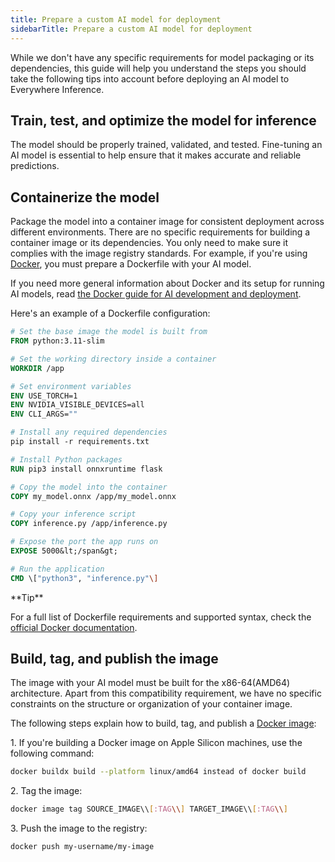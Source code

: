 ---
title: Prepare a custom AI model for deployment
sidebarTitle: Prepare a custom AI model for deployment
---

While we don't have any specific requirements for model packaging or its dependencies, this guide will help you understand the steps you should take the following tips into account before deploying an AI model to Everywhere Inference.

## Train, test, and optimize the model for inference

The model should be properly trained, validated, and tested. Fine-tuning an AI model is essential to help ensure that it makes accurate and reliable predictions.

## Containerize the model

Package the model into a container image for consistent deployment across different environments. There are no specific requirements for building a container image or its dependencies. You only need to make sure it complies with the image registry standards. For example, if you're using [Docker](https://www.docker.com/), you must prepare a Dockerfile with your AI model.

If you need more general information about Docker and its setup for running AI models, read [the Docker guide for AI development and deployment](https://github.com/saikhu/Docker-Guide-for-AI-Model-Development-and-Deployment).

Here's an example of a Dockerfile configuration:

```dockerfile
# Set the base image the model is built from
FROM python:3.11-slim

# Set the working directory inside a container
WORKDIR /app

# Set environment variables
ENV USE_TORCH=1
ENV NVIDIA_VISIBLE_DEVICES=all
ENV CLI_ARGS=""

# Install any required dependencies
pip install -r requirements.txt

# Install Python packages
RUN pip3 install onnxruntime flask

# Copy the model into the container
COPY my_model.onnx /app/my_model.onnx

# Copy your inference script
COPY inference.py /app/inference.py

# Expose the port the app runs on
EXPOSE 5000&lt;/span&gt;

# Run the application
CMD \["python3", "inference.py"\]
 ```

<Tip>
**Tip**

For a full list of Dockerfile requirements and supported syntax, check the [official Docker documentation](https://docs.docker.com/reference/dockerfile/).
</Tip>

## Build, tag, and publish the image

The image with your AI model must be built for the x86-64(AMD64) architecture. Apart from this compatibility requirement, we have no specific constraints on the structure or organization of your container image.

The following steps explain how to build, tag, and publish a [Docker image](https://docs.docker.com/guides/docker-concepts/building-images/build-tag-and-publish-an-image/):

1\. If you're building a Docker image on Apple Silicon machines, use the following command:

```sh
docker buildx build --platform linux/amd64 instead of docker build
 ```

2\. Tag the image:

```sh
docker image tag SOURCE_IMAGE\\[:TAG\\] TARGET_IMAGE\\[:TAG\\]
 ```

3\. Push the image to the registry:

```sh
docker push my-username/my-image
 ```